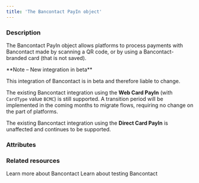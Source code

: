 ```yaml
---
title: 'The Bancontact PayIn object'
---
```

  
### Description
The Bancontact PayIn object allows platforms to process payments with Bancontact made by scanning a QR code, or by using a Bancontact-branded card (that is not saved).

<Note>  
**Note – New integration in beta**

This integration of Bancontact is in beta and therefore liable to change. 

The existing Bancontact integration using the **Web Card PayIn** (with `CardType` value `BCMC`) is still supported. A transition period will be implemented in the coming months to migrate flows, requiring no change on the part of platforms.

The existing Bancontact integration using the **Direct Card PayIn** is unaffected and continues to be supported.
</Note> 

### Attributes  

<Id />  

<Tag />  

<CreationDate />  

<AuthorId1 />  

<DebitedFunds2 />  

<CreditedFunds2 />  

<Fees1 />  

<Status1 />  

<ResultCode />  

<ResultMessage />  

<ExecutionDate />  

<Type />  

<Nature />  

<CreditedWalletId1 />  

<CreditedUserId />  

<PaymentType10 />

<ExecutionType />  

<ReturnURL1 />  

<RedirectURL />  

<StatementDescriptor />  

<Recurring />  

<Culture7 />  

<DeepLinkURL />  

### Related resources

<CardGroup col={2}>
  <Card
    title="Guide"
    href="/guides/payment-methods/bancontact"
  >
    Learn more about Bancontact
  </Card>
  <Card
    title="Testing"
    href="/testing/payment-methods#bancontact"
  >
    Learn about testing Bancontact
  </Card>
</CardGroup>